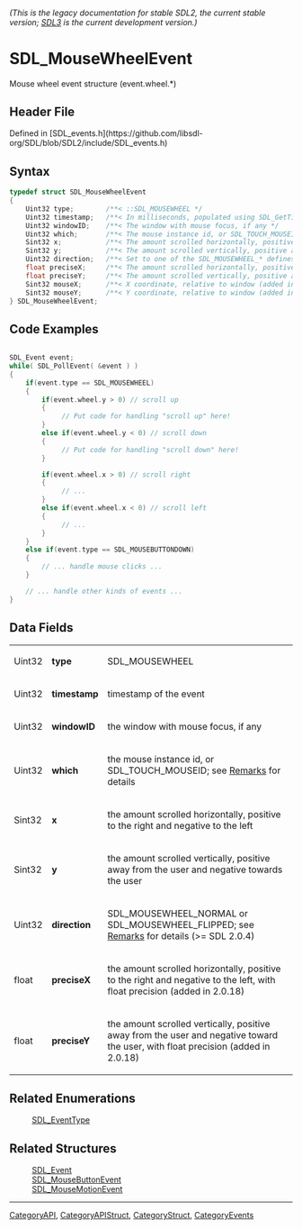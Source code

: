====== (This is the legacy documentation for stable SDL2, the current stable version; [https://wiki.libsdl.org/SDL3/ SDL3] is the current development version.) ======
= SDL_MouseWheelEvent =

Mouse wheel event structure (event.wheel.*)

== Header File ==

Defined in [SDL_events.h](https://github.com/libsdl-org/SDL/blob/SDL2/include/SDL_events.h)

== Syntax ==

<syntaxhighlight lang='c'>
typedef struct SDL_MouseWheelEvent
{
    Uint32 type;        /**< ::SDL_MOUSEWHEEL */
    Uint32 timestamp;   /**< In milliseconds, populated using SDL_GetTicks() */
    Uint32 windowID;    /**< The window with mouse focus, if any */
    Uint32 which;       /**< The mouse instance id, or SDL_TOUCH_MOUSEID */
    Sint32 x;           /**< The amount scrolled horizontally, positive to the right and negative to the left */
    Sint32 y;           /**< The amount scrolled vertically, positive away from the user and negative toward the user */
    Uint32 direction;   /**< Set to one of the SDL_MOUSEWHEEL_* defines. When FLIPPED the values in X and Y will be opposite. Multiply by -1 to change them back */
    float preciseX;     /**< The amount scrolled horizontally, positive to the right and negative to the left, with float precision (added in 2.0.18) */
    float preciseY;     /**< The amount scrolled vertically, positive away from the user and negative toward the user, with float precision (added in 2.0.18) */
    Sint32 mouseX;      /**< X coordinate, relative to window (added in 2.26.0) */
    Sint32 mouseY;      /**< Y coordinate, relative to window (added in 2.26.0) */
} SDL_MouseWheelEvent;</syntaxhighlight>

== Code Examples ==

<syntaxhighlight lang='c++'>

SDL_Event event;
while( SDL_PollEvent( &event ) )
{
    if(event.type == SDL_MOUSEWHEEL)
    {
        if(event.wheel.y > 0) // scroll up
        {
             // Put code for handling "scroll up" here!
        }
        else if(event.wheel.y < 0) // scroll down
        {
             // Put code for handling "scroll down" here!
        }

        if(event.wheel.x > 0) // scroll right
        {
             // ...
        }
        else if(event.wheel.x < 0) // scroll left
        {
             // ...
        }
    }
    else if(event.type == SDL_MOUSEBUTTONDOWN)
    {
        // ... handle mouse clicks ...
    }

    // ... handle other kinds of events ...
}
</syntaxhighlight>

== Data Fields ==

{|
|Uint32
|'''type'''
|SDL_MOUSEWHEEL
|-
|Uint32
|'''timestamp'''
|timestamp of the event
|-
|Uint32
|'''windowID'''
|the window with mouse focus, if any
|-
|Uint32
|'''which'''
|the mouse instance id, or SDL_TOUCH_MOUSEID; see [[#Remarks|Remarks]] for details
|-
|Sint32
|'''x'''
|the amount scrolled horizontally, positive to the right and negative to the left
|-
|Sint32
|'''y'''
|the amount scrolled vertically, positive away from the user and negative towards the user
|-
|Uint32
|'''direction'''
|SDL_MOUSEWHEEL_NORMAL or SDL_MOUSEWHEEL_FLIPPED; see [[#Remarks|Remarks]] for details (>= SDL 2.0.4)
|-
|float
|'''preciseX'''
|the amount scrolled horizontally, positive to the right and negative to the left, with float precision (added in 2.0.18)
|-
|float
|'''preciseY'''
|the amount scrolled vertically, positive away from the user and negative toward the user, with float precision (added in 2.0.18)
|}

== Related Enumerations ==

:[[SDL_EventType]]

== Related Structures ==

:[[SDL_Event]]
:[[SDL_MouseButtonEvent]]
:[[SDL_MouseMotionEvent]]

----
[[CategoryAPI]], [[CategoryAPIStruct]], [[CategoryStruct]], [[CategoryEvents]]


